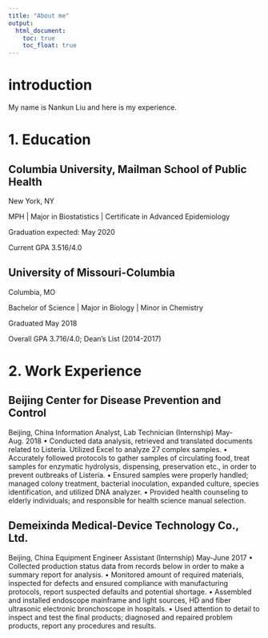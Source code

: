 ```yaml
---
title: "About me"
output: 
  html_document:
    toc: true
    toc_float: true
---
```



# introduction

My name is Nankun Liu and here is my experience.

# 1. Education

## Columbia University, Mailman School of Public Health   

New York, NY 

MPH | Major in Biostatistics | Certificate in Advanced Epidemiology 

Graduation expected: May 2020

Current GPA 3.516/4.0 

## University of Missouri-Columbia  

Columbia, MO

Bachelor of Science | Major in Biology | Minor in Chemistry      

Graduated May 2018

Overall GPA 3.716/4.0; Dean’s List (2014-2017) 


# 2. Work Experience

## Beijing Center for Disease Prevention and Control

Beijing, China Information Analyst, Lab Technician (Internship)  May-Aug. 2018 • Conducted data analysis, retrieved and translated documents related to Listeria. Utilized Excel to analyze 27 complex samples. • Accurately followed protocols to gather samples of circulating food, treat samples for enzymatic hydrolysis, dispensing, preservation etc., in order to prevent outbreaks of Listeria. • Ensured samples were properly handled; managed colony treatment, bacterial inoculation, expanded culture, species identification, and utilized DNA analyzer. • Provided health counseling to elderly individuals; and responsible for health science manual selection. 

## Demeixinda Medical-Device Technology Co., Ltd.

Beijing, China Equipment Engineer Assistant (Internship)                                             May-June 2017 • Collected production status data from records below in order to make a summary report for analysis. • Monitored amount of required materials, inspected for defects and ensured compliance with manufacturing protocols, report suspected defaults and potential shortage. • Assembled and installed endoscope mainframe and light sources, HD and fiber ultrasonic electronic bronchoscope in hospitals. • Used attention to detail to inspect and test the final products; diagnosed and repaired problem products, report any procedures and results. 

